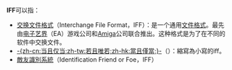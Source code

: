 '''IFF'''可以指：

* [[交换文件格式|交换文件格式]]（Interchange File Format，IFF）：是一个通用[[文件格式|文件格式]]。最先由[[电子艺界|电子艺界]]（EA）游戏公司和[[Amiga|Amiga]]公司联合推出。这种格式是为了在不同的软件中交换文件。
* [[当且仅当|-{zh-cn:当且仅当;zh-tw:若且唯若;zh-hk:當且僅當;}-]]（{{lang-en|'''if and only if'''}}）：縮寫為小寫的iff。
* [[敵友識別系統|敵友識別系統]]（Identification Friend or Foe，IFF）
{{disambig||Cat=三字拉丁字母缩写消歧义}}
{{电脑小作品}}